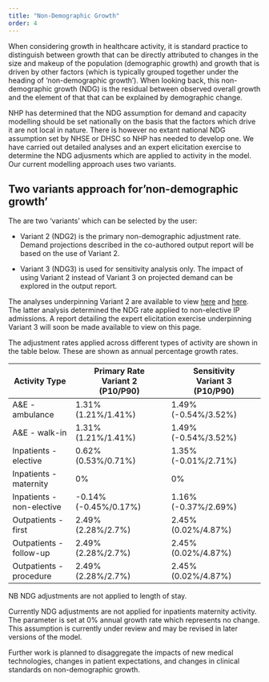 ```yaml
---
title: "Non-Demographic Growth"
order: 4
--- 
```

 
When considering growth in healthcare activity, it is standard practice to distinguish between growth that can be directly attributed to changes in the size and makeup of the population (demographic growth) and growth that is driven by other factors (which is typically grouped together under the heading of 'non-demographic growth'). When looking back, this non-demographic growth (NDG) is the residual between observed overall growth and the element of that that can be explained by demographic change.

NHP has determined that the NDG assumption for demand and capacity modelling should be set nationally on the basis that the factors which drive it are not local in nature. There is however no extant national NDG assumption set by NHSE or DHSC so NHP has needed to develop one. We have carried out detailed analyses and an expert elicitation exercise to determine the NDG adjusments which are applied to activity in the model. Our current modelling approach uses two variants. 

## Two variants approach for'non-demographic growth' 

The are two 'variants' which can be selected by the user:

- Variant 2 (NDG2) is the primary non-demographic adjustment rate. Demand projections described in the co-authored output report will be based on the use of Variant 2. 

- Variant 3 (NDG3) is used for sensitivity analysis only. The impact of using Variant 2 instead of Variant 3 on projected demand can be explored in the output report. 

The analyses underpinning Variant 2 are available to view [here](ndg_analysis.html) and [here](ndg2_analysis.html). The latter analysis determined the NDG rate applied to non-elective IP admissions.
A report detailing the expert elicitation exercise underpinning Variant 3 will soon be made available to view on this page.

The adjustment rates applied across different types of activity are shown in the table below. These are shown as annual percentage growth rates.

| Activity Type             | Primary Rate<br>Variant 2<br>(P10/P90) | Sensitivity<br>Variant 3<br>(P10/P90) |
| ------------------------- | -------------------------------------- | ------------------------------------- |
| A&E - ambulance           | 1.31%<br>(1.21%/1.41%)                 | 1.49%<br>(-0.54%/3.52%)               |
| A&E - walk-in             | 1.31%<br>(1.21%/1.41%)                 | 1.49%<br>(-0.54%/3.52%)               |
| Inpatients - elective     | 0.62%<br>(0.53%/0.71%)                 | 1.35%<br>(-0.01%/2.71%)               |
| Inpatients - maternity    | 0%                                     | 0%                                    |
| Inpatients - non-elective | -0.14%<br>(-0.45%/0.17%)               | 1.16%<br>(-0.37%/2.69%)               |
| Outpatients - first       | 2.49%<br>(2.28%/2.7%)                  | 2.45%<br>(0.02%/4.87%)                |
| Outpatients - follow-up   | 2.49%<br>(2.28%/2.7%)                  | 2.45%<br>(0.02%/4.87%)                |
| Outpatients - procedure   | 2.49%<br>(2.28%/2.7%)                  | 2.45%<br>(0.02%/4.87%)                |

NB NDG adjustments are not applied to length of stay. 

Currently NDG adjustments are not applied for inpatients maternity activity. The parameter is set at 0% annual growth rate which represents no change. This assumption is currently under review and may be revised in later versions of the model.

Further work is planned to disaggregate the impacts of new medical technologies, changes in patient expectations, and changes in clinical standards on non-demographic growth. 
